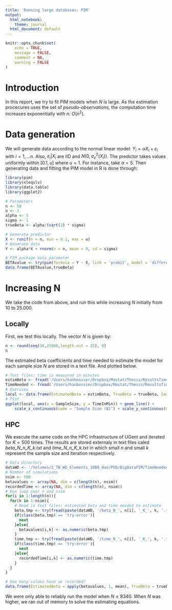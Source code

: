 ```yaml
---
title: 'Running large databases: PIM'
output:
  html_notebook: 
    theme: journal
  html_document: default
---
```


```r
knitr::opts_chunk$set(
	echo = TRUE,
	message = FALSE,
	comment = NA,
	warning = FALSE
)
```

# Introduction
In this report, we try to fit PIM models when $N$ is large. As the estimation procecures uses the set of *pseudo-observations*, the computation time increases exponentially with $n$: $O(n^2)$.

# Data generation
We will generate data according to the normal linear model: $Y_i = \alpha X_i + \varepsilon_i$ with $i=1,...n$. Also, $\varepsilon_i|X_i$ are IID and $N(0, \sigma^2_\varepsilon(X_i))$. The predictor takes values uniformly within $[0.1,u]$ where $u = 1$. For instance, take $\alpha = 5$. Then generating data and fitting the PIM model in R is done through:

```r
library(pim)
library(nleqslv)
library(data.table)
library(ggplot2)
```


```r
# Parameters
n <- 50
u <- 1
alpha <- 5
sigma <- 1
trueBeta <- alpha/(sqrt(2) * sigma)

# Generate predictor
X <- runif(n = n, min = 0.1, max = u)
# Generate data
Y <- alpha*X + rnorm(n = n, mean = 0, sd = sigma)

# PIM package beta parameter
BETAvalue <- try(pim(formula = Y ~ X, link = 'probit', model = 'difference')@coef, silent = TRUE)
data.frame(BETAvalue,trueBeta)
```

# Increasing N
We take the code from above, and run this while increasing $N$ initially from $10$ to $25.000$. 

## Locally
First, we test this locally. The vector $N$ is given by:

```r
n <- round(seq(10,25000,length.out = 25), 0)
n
```

The estimated beta coefficients and time needed to estimate the model for each sample size $N$ are stored in a text file. And plotted below.
```r
# Text files: time is measured in minutes
estimBeta <- fread('/Users/hanbossier/Dropbox/Mastat/Thesis/ResultsTimeNeeded/beta_501.txt', data.table = FALSE, col.names = 'EstimatedBeta')
TimeNeeded <- fread('/Users/hanbossier/Dropbox/Mastat/Thesis/ResultsTimeNeeded/time_501.txt', data.table = FALSE, col.names = 'TimeInMin')
# Overview
local <- data.frame(EstimatedBeta = estimBeta, TrueBeta = trueBeta, SampleSize = n, TimeInMin = TimeNeeded);local
# Plot
ggplot(local, aes(x = SampleSize, y = TimeInMin)) + geom_line() + 
    scale_x_continuous(name = "Sample Size (N)") + scale_y_continuous(name = "Time (minutes)") + theme_light()
```



## HPC
We execute the same code on the HPC infrastructure of UGent and iterated for $K = 500$ times. The results are stored externaly in text files caled *beta_N_n_K_k.txt* and *time_N_n_K_k.txt* in which small *n* and small *k* represent the sample size and iteration respectively. 

```r
# Data directory
dataWD <- '/Volumes/2_TB_WD_Elements_10B8_Han/PhD/BigDataPIM/TimeNeeded/output/separate'
# Number of simulations
nsim <- 500
betavalues <- array(NA, dim = c(length(n), nsim))
recordedTime <- array(NA, dim = c(length(n), nsim))
# Run loop over n and nsim
for(i in 1:length(n)){
  for(k in 1:nsim){
    # Read in text files: estimated beta and time needed to estimate
    beta.tmp <- try(fread(paste(dataWD, '/beta_N_', n[i], '_K_', k, '.txt', sep = '' ), data.table = FALSE, verbose = FALSE), silent                 = TRUE)
    if(class(beta.tmp) == 'try-error'){ 
      next
    }else{
      betavalues[i,k] <- as.numeric(beta.tmp)
    }
    time.tmp <- try(fread(paste(dataWD, '/time_N_', n[i], '_K_', k, '.txt', sep = '' ), data.table = FALSE, verbose = FALSE), silent                 = TRUE)
    if(class(time.tmp) == 'try-error'){
      next
    }else{
      recordedTime[i,k] <- as.numeric(time.tmp)
    }
  }
}

# How many values have we recorded?
data.frame(EstimatedBeta = apply(betavalues, 1, mean), TrueBeta = trueBeta, SampleSize = n, TimeInMin = apply(recordedTime, 1, mean))

```

We were only able to reliably run the model when $N \leq 8340$. When $N$ was higher, we ran out of memory to solve the estimating equations. 
